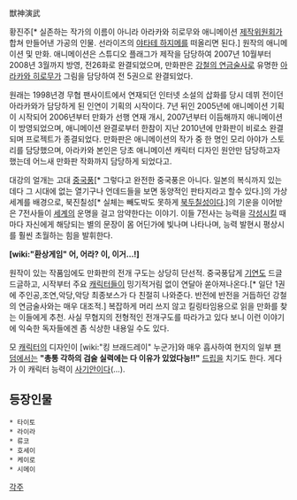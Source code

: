 獣神演武

황진주[* 실존하는 작가의 이름이 아니라 아라카와 히로무와 애니메이션 [[제작위원회]]가 합쳐 만들어낸 가공의 인물. 선라이즈의 [[야타테 하지메]]를 떠올리면 된다.] 원작의 애니메이션 및 만화. 애니메이션은 스튜디오 플래그가 제작을 담당하여 2007년 10월부터 2008년 3월까지 방영, 전26화로 완결되었으며, 만화판은 [[강철의 연금술사]]로 유명한 [[아라카와 히로무]]가 그림을 담당하여 전 5권으로 완결되었다. 

원래는 1998년경 무협 팬사이트에서 연재되던 인터넷 소설의 삽화를 당시 데뷔 전이던 아라카와가 담당하게 된 인연이 기획의 시작이다. 7년 뒤인 2005년에 애니메이션 기획이 시작되어 2006년부터 만화가 선행 연재 개시, 2007년부터 이듬해까지 애니메이션이 방영되었으며, 애니메이션 완결로부터 한참이 지난 2010년에 만화판이 비로소 완결되며 프로젝트가 종결되었다. 만화판은 애니메이션의 작가 중 한 명인 모리 아야가 스토리를 담당했으며, 아라카와 본인은 당초 애니메이션 캐릭터 디자인 원안만 담당하고자 했는데 어느새 만화판 작화까지 담당하게 되었다고. 

대강의 얼개는 고대 [[중국]]풍[* 그렇다고 완전한 중국풍은 아니다. 일본의 복식까지 있는데다 그 시대에 없는 열기구나 언데드들을 보면 동양적인 판타지라고 할수 있다.]의 가상 세계를 배경으로, 북진칠성[* 실체는 빼도박도 못하게 [[북두칠성]]이다.]의 기운을 이어받은 7전사들이 [[세계]]의 운명을 걸고 암약한다는 이야기. 이들 7전사는 능력을 [[각성]]시킬 때마다 자신에게 해당되는 별의 문장이 몸 어딘가에 빛나며 나타나며, 능력 발현시 평상시를 훨씬 초월하는 힘을 발휘한다. 

'''[wiki:"환상게임" 어, 어라? 이, 이거…!]'''

원작이 있는 작품임에도 만화판의 전개 구도는 상당히 단선적. 중국풍답게 [[기연]]도 드글드글하고, 시작부터 주요 [[캐릭터]]들이 밍기적거림 없이 연달아 쏟아져나온다.[* 일단 1권에 주인공,조연,악당,악당 최종보스가 다 친절히 나와준다. 반전에 반전을 거듭하던 강철의 연금술사와는 매우 대조적.] 복잡하게 머리 쓰지 않고 킬링타임용으로 읽을 만화를 찾는 이들에게 추천. 사실 무협지의 전형적인 전개구도를 따라가고 있다 보니 이런 이야기에 익숙한 독자들에겐 좀 식상한 내용일 수도 있다.

모 [[캐릭터]]의 디자인이 [wiki:"킹 브래드레이" 누군가]와 매우 흡사하여 현지의 일부 [[팬덤]]에서는 '''"총통 각하의 검술 실력에는 다 이유가 있었다능!!"''' [[드립]]을 치기도 한다. 게다가 이 캐릭터 능력이 [[사기안]]이다(…).

== 등장인물 ==
 * 타이토
 * 라이라
 * 류코
 * 호세이
 * 케이로
 * 시메이

[[각주]]
